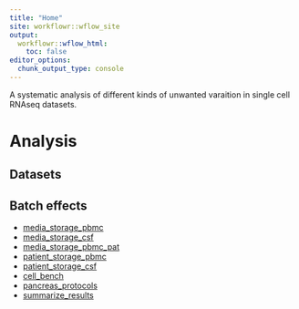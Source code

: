 ```yaml
---
title: "Home"
site: workflowr::wflow_site
output:
  workflowr::wflow_html:
    toc: false
editor_options:
  chunk_output_type: console
---
```


A systematic analysis of different kinds of unwanted varaition in single cell RNAseq datasets.

# Analysis

## Datasets

## Batch effects

+ [media_storage_pbmc](pbmc_media_storage.html) 
+ [media_storage_csf](csf_media.html)
+ [media_storage_pbmc_pat](pbmc2_media.html)
+ [patient_storage_pbmc](pbmc2_patient.html) 
+ [patient_storage_csf](csf_patient.html)
+ [cell_bench](cellbench_seq_protocols.html)
+ [pancreas_protocols](pancreas.html)
+ [summarize_results](summarize_batch_characteristics.html)

